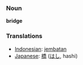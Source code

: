 === Noun ===
'''bridge'''

=== Translations ===
*[[Indonesian]]: [[jembatan]]
*[[Japanese]]: [[橋]] ([[はし]], hashi)
